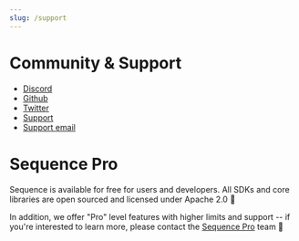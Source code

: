 ```yaml
---
slug: /support
---
```


# Community & Support

- [Discord](https://discord.gg/sequence)
- [Github](https://github.com/0xsequence)
- [Twitter](https://twitter.com/0xsequence)
- [Support](https://support.sequence.xyz/en/)
- [Support email](mailto:hello@horizon.io)


# Sequence Pro

Sequence is available for free for users and developers. All SDKs and core libraries
are open sourced and licensed under Apache 2.0 🎁 

In addition, we offer "Pro" level features with higher limits and support --
if you're interested to learn more, please contact the [Sequence Pro](https://pro.sequence.xyz) team 🤩
